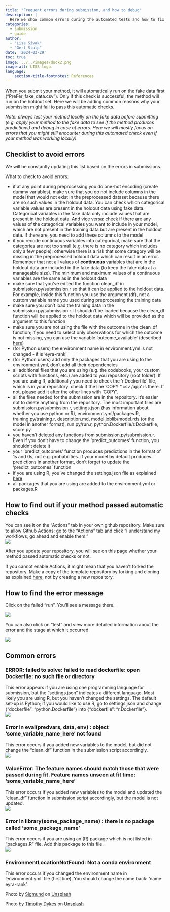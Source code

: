 ```yaml
---
title: "Frequent errors during submission, and how to debug"
description: |
  Here we show common errors during the automated tests and how to fix them.
categories:
  - submission
  - guide
author: 
  - "Lisa Sivak"
  - "Gert Stulp"
date: '2024-03-29'
toc: true
image: ../../images/duck2.png
image-alt: LISS logo. 
language: 
    section-title-footnotes: References
---
```


When you submit your method, it will automatically run on the fake data first ("PreFer_fake_data.csv"). Only if this check is successful, the method will run on the holdout set. Here we will be adding common reasons why your submission might fail to pass this automatic checks.    


_Note: always test your method locally on the fake data before submitting (e.g. apply your method to the fake data to see if the method produces predictions) and debug in case of errors. Here we will mostly focus on errors that you might still encounter during this automated check even if your method was working locally)._  


## Checklist to avoid errors  

We will be constantly updating this list based on the errors in submissions.

What to check to avoid errors:  

- if at any point during preprocessing you do one-hot encoding (create dummy variables), make sure that you do not include columns in the model that would not exist in the preprocessed dataset because there are no such values in the holdout data. You can check which categorical variable values are present in the holdout data using fake data. Categorical variables in the fake data only include values that are present in the holdout data. And vice versa: check if there are any values of the categorical variables you want to include in your model, which are not present in the training data but are present in the holdout data. If there are, you need to add these columns to the model  
- if you recode continuous variables into categorical, make sure that the categories are not too small (e.g. there is no category which includes only a few people); otherwise there is a risk that some category will be missing in the preprocessed holdout data which can result in an error. Remember that not all values of **continuous** variables that are in the holdout data are included in the fake data (to keep the fake data at a manageable size). The minimum and maximum values of a continuous variables are the same as in the holdout data
- make sure that you've edited the function clean_df in submission.py/submission.r so that it can be applied to the holdout data. For example, inside this function you use the argument (df), not a custom variable name you used during preprocessing the training data
- make sure you don't load the training data in the submission.py/submission.r. It shouldn't be loaded because the clean_df function will be applied to the holdout data which will be provided as the argument to this function
- make sure you are not using the file with the outcome in the clean_df function; if you need to select only observations for which the outcome is not missing, you can use the variable 'outcome_available' (described [here](/posts/posts/2024-03-20-prefer-datasets.qmd){target="_blank"})
- (for Python users) the environment name in environment.yml is not changed - it is 'eyra-rank'
- (for Python users) add only the packages that you are using to the environment.yml, don't add all their dependencies 
- all additional files that you are using (e.g. the codebooks, your custom scripts with functions, etc.) are added to you repository (root folder). If you are using R, additionally you need to check the 'r.Dockerfile' file, which is in your repository: check if the line 'COPY *.csv /app' is there. If not, please add it after the other lines with 'COPY'. 
- all the files needed for the submission are in the repository. It's easier not to delete anything from the repository. The most important files are submission.py/submission.r, settings.json (has information about whether you use python or R), environment.yml/packages.R, training.py/training.r, description.md, model.joblib/model.rds (or the model in another format), run.py/run.r, python.Dockerfile/r.Dockerfile, score.py
- you haven't deleted any functions from submission.py/submission.r. Even if you don't have to change the 'predict_outcomes' function, you shouldn't delete it
- your 'predict_outcomes' function produces predictions in the format of 1s and 0s, not e.g. probabilities. If your model by default produces predictions in another format,  don't forget to update the 'predict_outcomes' function
- if you are using R, you've changed the settings.json file as explained [here](https://github.com/eyra/fertility-prediction-challenge?tab=readme-ov-file#prepare-your-method){target="_blank"}
- all packages that you are using are added to the environment.yml or packages.R


## How to find out if your method passed automatic checks

You can see it on the "Actions" tab in your own github repository. Make sure to allow Github Actions: go to the “Actions” tab and click “I understand my workflows, go ahead and enable them.”  
![](/images/actions.png) 

After you update your repository, you will see on this page whether your method passed automatic checks or not. 

If you cannot enable Actions, it might mean that you haven't forked the repository. Make a copy of the template repository by forking and cloning as explained [here](https://github.com/eyra/fertility-prediction-challenge/wiki/PreFer-Challenge-Wiki#how-to-fork-and-clone-this-repository){target="_blank"}, not by creating a new repository.


## How to find the error message

Click on the failed "run". You'll see a message there.  

![](/images/failed_run3.png)


You can also click on “test” and view more detailed information about the error and the stage at which it occurred.  

![](/images/failed_read_dockerfile.png)




## Common errors 

::: {.callout-note appearance="simple" collapse="true" icon=false}
### ERROR: failed to solve: failed to read dockerfile: open Dockerfile: no such file or directory

This error appears if you are using one programming language for submission, but the "settings.json" indicates a different language. Most likely you are using R, but you haven't changed the settings. The default set-up is Python; if you would like to use R, go to settings.json and change {"dockerfile": "python.Dockerfile"} into {"dockerfile": "r.Dockerfile"}.  
![](/images/error_edit_settings.png)
:::

::: {.callout-note appearance="simple" collapse="true" icon=false}
### Error in eval(predvars, data, env) : object 'some_variable_name_here' not found
This error occurs if you added new variables to the model, but did not change the "clean_df" function in the submission script accordingly.    
![](/images/error_edit_settings.png)
:::

::: {.callout-note appearance="simple" collapse="true" icon=false}
### ValueError: The feature names should match those that were passed during fit. Feature names unseen at fit time: 'some_variable_name_here'
This error occurs if you added new variables to the model and updated the "clean_df" function in submission script accordingly, but the model is not updated.    
![](/images/feature_name_unseen.jpg)
:::

::: {.callout-note appearance="simple" collapse="true" icon=false}
### Error in library(some_package_name) : there is no package called ‘some_package_name’
This error occurs if you are using an (R) package which is not listed in "packages.R" file. Add this package to this file.  
![](/images/no_package.png)
:::


::: {.callout-note appearance="simple" collapse="true" icon=false}
### EnvironmentLocationNotFound: Not a conda environment
This error occurs if you changed the environment name in 'environment.yml' file (first line). You should change the name back: 'name: eyra-rank'.

:::


Photo by <a href="https://unsplash.com/@sigmund?utm_content=creditCopyText&utm_medium=referral&utm_source=unsplash">Sigmund</a> on <a href="https://unsplash.com/photos/person-using-black-laptop-computer-59yRYIHWtzY?utm_content=creditCopyText&utm_medium=referral&utm_source=unsplash">Unsplash</a>
  
Photo by <a href="https://unsplash.com/@timothycdykes?utm_content=creditCopyText&utm_medium=referral&utm_source=unsplash">Timothy Dykes</a> on <a href="https://unsplash.com/photos/yellow-rubber-duck-on-white-background-LhqLdDPcSV8?utm_content=creditCopyText&utm_medium=referral&utm_source=unsplash">Unsplash</a>
  

